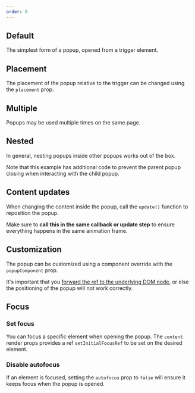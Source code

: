 ```yaml
---
order: 0
---
```



## Default

The simplest form of a popup, opened from a trigger element.

<Example Component={PopupDefaultExample} packageName="@atlaskit/popup" />

## Placement

The placement of the popup relative to the trigger can be changed using the `placement` prop.

<Example Component={PopupPlacementExample} packageName="@atlaskit/popup" />

## Multiple

Popups may be used multiple times on the same page.

<Example Component={PopupMultipleExample} packageName="@atlaskit/popup" />

## Nested

In general, nesting popups inside other popups works out of the box.

Note that this example has additional code to prevent the parent popup closing when interacting with the child popup.

<Example Component={PopupNestedExample} packageName="@atlaskit/popup" />

## Content updates

When changing the content inside the popup, call the `update()` function to reposition the popup.

Make sure to **call this in the same callback or update step** to ensure everything happens in the same animation frame.

<Example Component={PopupContentUpdateExample} packageName="@atlaskit/popup" />

## Customization

The popup can be customized using a component override with the `popupComponent` prop.

It's important that you [forward the ref to the underlying DOM node](https://reactjs.org/docs/forwarding-refs.html), or else the positioning of the popup will not work correctly.

<Example Component={PopupCustomExample} packageName="@atlaskit/popup" />

## Focus

### Set focus

You can focus a specific element when opening the popup. The `content` render props provides a ref `setInitialFocusRef` to be set on the desired element.

<Example Component={PopupFocusExample} packageName="@atlaskit/popup" />

### Disable autofocus

If an element is focused, setting the `autofocus` prop to `false` will ensure it keeps focus when the popup is opened.

<Example Component={PopupDisableAutofocusExample} packageName="@atlaskit/popup" />
